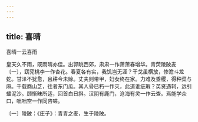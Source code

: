 ```yaml
---
---
---
```

title: 喜晴
---



喜晴一云喜雨


皇天久不雨，既雨晴亦佳。出郭眺西郊，肃肃一作萧萧春增华。青荧陵陂麦〔一〕，窈窕桃李一作杏花。春夏各有实，我饥岂无涯？干戈虽横放，惨澹斗龙蛇。甘泽不犹愈，且耕今未赊。丈夫则带甲，妇女终在家。力难及黍稷，得种菜与麻。千载商山芝，往者东门瓜。其人骨已朽一作灭，此道谁疵瑕？英贤遇轲，远引蟠泥沙。顾惭昧所适，回首白日斜。汉阴有鹿门，沧海有灵一作云查。焉能学众口，咄咄空一作同咨嗟。

〔一〕陵陂：《庄子》：青青之麦，生于陵陂。